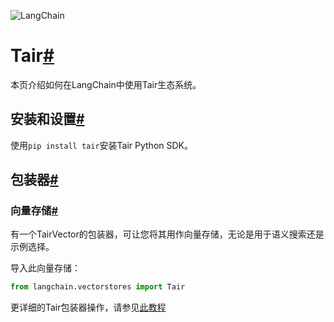 

<Head>
  <script>
    {
      `(function() {
         var _hmt = _hmt || [];
(function() {
  var hm = document.createElement("script");
  hm.src = "https://hm.baidu.com/hm.js?e60fb290e204e04c5cb6f79b0ac1e697";
  var s = document.getElementsByTagName("script")[0]; 
  s.parentNode.insertBefore(hm, s);
})();
       })();`
    }
  </script>
</Head>

![LangChain](https://pica.zhimg.com/50/v2-56e8bbb52aa271012541c1fe1ceb11a2_r.gif)





Tair[#](#tair "跳转到标题")
======================

本页介绍如何在LangChain中使用Tair生态系统。

安装和设置[#](#installation-and-setup "跳转到标题")
-----------------------------------------

使用`pip install tair`安装Tair Python SDK。

包装器[#](#wrappers "跳转到标题")
-------------------------

### 向量存储[#](#vectorstore "跳转到标题")

有一个TairVector的包装器，可让您将其用作向量存储，无论是用于语义搜索还是示例选择。

导入此向量存储：

```  python
from langchain.vectorstores import Tair

```

更详细的Tair包装器操作，请参见[此教程](../modules/indexes/vectorstores/examples/tair)

